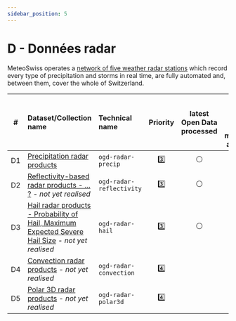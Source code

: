 ```yaml
---
sidebar_position: 5
---
```


# D - Données radar

MeteoSwiss operates a [network of five weather radar stations](https://www.meteoswiss.admin.ch/weather/measurement-systems/atmosphere/weather-radar-network.html) which record every type of precipitation and storms in real time, are fully automated and, between them, cover the whole of Switzerland.

| #  | Dataset/Collection name | Technical name | Priority | latest Open Data processed | latest Open Data & 'File metadata' available |
|:-----:|:-----|:-----|:-----:|:-----:|:-----:|
| D1 | [Precipitation radar products](/d-radar-data/d1-precipitation-radar-products) | `ogd-radar-precip` | 3️⃣ | ⚪ | ⚪ |
| D2 | [Reflectivity-based radar products - ... ?](/d-radar-data/d2-reflectivity-based-radar-products) *- not yet realised* | `ogd-radar-reflectivity` | 3️⃣ |  ⚪ | ⚪ |
| D3 | [Hail radar products - Probability of Hail, Maximum Expected Severe Hail Size](/d-radar-data/d3-hail-radar-products) *- not yet realised* | `ogd-radar-hail` | 3️⃣ | ⚪ | ⚪ |
| D4 | [Convection radar products](/d-radar-data/d4-convection-radar-products) *- not yet realised* | `ogd-radar-convection` | 4️⃣ |   |   |
| D5 | [Polar 3D radar products](/d-radar-data/d5-polar-3d-radar-products) *- not yet realised* | `ogd-radar-polar3d` | 4️⃣ |   |   |


